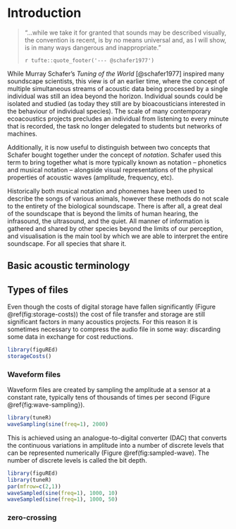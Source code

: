 # Introduction {#intro}

> "...while we take it for granted that sounds may be described visually, the convention is recent, is by no means universal and, as I will show, is in many ways dangerous and inappropriate."
>
> `r tufte::quote_footer('--- @schafer1977')`

While Murray Schafer's _Tuning of the World_ [@schafer1977] inspired many soundscape scientists, this view is of an earlier time, where the concept of multiple simultaneous streams of acoustic data being processed by a single individual was still an idea beyond the horizon. Individual sounds could be isolated and studied (as today they still are by bioacousticians interested in the behaviour of individual species). The scale of many contemporary ecoacoustics projects precludes an individual from listening to every minute that is recorded, the task no longer delegated to students but networks of machines. 

Additionally, it is now useful to distinguish between two concepts that Schafer bought together under the concept of _notation_. Schafer used this term to bring together what is more typically known as notation -- phonetics and musical notation -- alongside visual representations of the physical properties of acoustic waves (amplitude, frequency, etc).

Historically both musical notation and phonemes have been used to describe the songs of various animals, however these methods do not scale to the entirety of the biological soundscape. There is after all, a great deal of the soundscape that is beyond the limits of human hearing, the infrasound, the ultrasound, and the quiet. All manner of information is gathered and shared by other species beyond the limits of our perception, and visualisation is the main tool by which we are able to interpret the entire soundscape. For all species that share it.

## Basic acoustic terminology

## Types of files
Even though the costs of digital storage have fallen significantly (Figure \@ref(fig:storage-costs)) the cost of file transfer and storage are still significant factors in many acoustics projects. For this reason it is sometimes necessary to compress the audio file in some way: discarding some data in exchange for cost reductions.

```r
library(figuREd)
storageCosts()
```

### Waveform files
Waveform files are created by sampling the amplitude at a sensor at a constant rate, typically tens of thousands of times per second (Figure \@ref{fig:wave-sampling}).

```r
library(tuneR)
waveSampling(sine(freq=1), 2000)
```

This is achieved using an analogue-to-digital converter (DAC) that converts the continuous variations in amplitude into a number of discrete levels that can be represented numerically (Figure \@ref(fig:sampled-wave). The number of discrete levels is called the bit depth.

```r
library(figuREd)
library(tuneR)
par(mfrow=c(2,1))
waveSampled(sine(freq=1), 1000, 10)
waveSampled(sine(freq=1), 1000, 50)
```

### zero-crossing { #zero-crossing-files }

